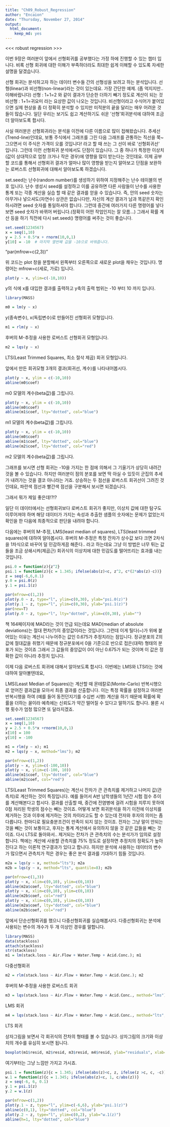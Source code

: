---
title: "Ch09_Robust_Regression"
author: "Encaion"
date: "Thursday, November 27, 2014"
output:
  html_document:
    keep_md: yes
---
<<< robust regression >>>

이번 9장은 여러분이 앞에서 선형회귀를 공부했다는 가정 하에 진행할 수 있는 챕터 입니다.
비록 선형 회귀에 대한 이해가 부족하더라도 최대한 쉽게 이해할 수 있도록 자세한 설명을 달겠습니다.

선형 회귀는 분석하고자 하는 데이터 변수들 간의 선형성을 보려고 하는 분석입니다.
선형(linear)과 비선형(non-linear)라는 것이 있는데요. 
가장 간단한 예제. (좀 억지지만.. 이해바랍니다)
선형 : 1+1=2 와 같이 결과가 단순한 더하기 빼기 정도로 계산이 되는 것
비선형 : 1+1=귀요미 라는 요상한 값이 나오는 것입니다.
비선형이라고 수식어가 붙어있으면 실제 현상을 좀 더 정확히 분석할 수 있지만 미적분의 끝을 달리는 매우 어려운 것들이 많습니다.
일단 우리는 보기도 쉽고 계산하기도 쉬운 '선형'회귀분석에 대하여 조금 더 알아보도록 합시다.


사실 여러분은 선형회귀라는 분석을 이전에 다른 이름으로 많이 접해왔습니다.
추세선(Trend-line)인데요, 보통 주식에서 그래프를 그린 다음
그래프를 관통하는 직선을 쭉~ 그으면서 이 주식은 가격이 오를 것입니다! 라고 할 때 쓰는 그 선이 바로
'선형회귀선'
입니다.
그런데 이런 선형회귀 분석에서도 단점이 있습니다.
그 중 하나가 특정한 이상치(값이 상대적으로 엄청 크거나 작은 경우)에 영향을 많이 받는다는 것인데요.
이제 공부할 코드를 통해서 선형회귀 결과가 얼마나 많이 영향을 받는지 알아보고
단점을 보완하는 로버스트 선형회귀에 대해서 알아보도록 하겠습니다.

set.seed는 난수(random number)를 생성하기 위하여 지정해주는 난수 테이블의 번호 입니다.
난수 생성시 seed를 설정하고 이를 공유하면 다른 사람들이 난수를 사용한 통계 또는
각종 계산을 실습 할 때 같은 결과를 얻을 수 있습니다. 
즉, 안의 seed 숫자는 아무거나 넣으셔도(자연수) 상관은 없습니다만, 자신의 계산 결과가 남과 똑같은지 확인하시려면
seed 숫자를 통일하셔야 합니다.
그런데 중간에 여러가지 다른 명령어를 넣다 보면 seed 숫자가 바뀌어 버립니다.(정확히 어떤 작업인지는 잘 모름...)
그래서 확률 계산 등을 하기 직전에 다시 set.seed() 명령어를 써주는 것이 좋습니다.


```{r}

set.seed(1234567)
x = seq(1,10)
y = 2.5 + 0.5*x + rnorm(10,0,1)
y[10] = -10  # 마지막 열번째 값을 -10으로 바꿔줍니다.
```


"par(mfrow=c(2,3))"

위 코드는 plot 창을 분할해서 왼쪽부터 오른쪽으로 새로운 plot을 채우는 것입니다.
명령어는 mfrow=c(세로, 가로) 입니다.

```{r, echo=FALSE}
plot(y ~ x, ylim=c(-10,10))

```

y의 식에 x를 대입한 결과를 출력하고 y축의 출력 범위는 -10 부터 10 까지 입니다.

```{r}
library(MASS)
```

```{r}
m0 = lm(y ~ x)  
```

y(종속변수), x(독립변수)로 만들어진 선형회귀 모형입니다.
```{r}
m1 = rlm(y ~ x)
```

후버의 M-추정을 사용한 로버스트 선형회귀 모형입니다.
```{r}
m2 = lqs(y ~ x)
```

LTS(Least Trimmed Squares, 최소 절삭 제곱) 회귀 모형입니다.


앞에서 만든 회귀모형 3개의 결과(회귀선, 계수)를 나타내어봅시다.


```{r, echo=FALSE}
plot(y ~ x, ylim = c(-10,10))
abline(m0$coef)
```

m0 모델의 계수(beta값)를 그립니다.

```{r, echo=FALSE}
plot(y ~ x, ylim = c(-10,10))
abline(m0$coef)
abline(m1$coef, lty="dotted", col="blue")
```

m1 모델의 계수(beta값)를 그립니다.

```{r, echo=FALSE}
plot(y ~ x, ylim = c(-10,10))
abline(m0$coef)
abline(m1$coef, lty="dotted", col="blue")
abline(m2$coef, lty="dotted", col="red") 
```

m2 모델의 계수(beta값)를 그립니다.


그래프를 보시면 선형 회귀는 -10을 가지는 한 점에 의해서 그 기울기가 상당히 내려간 것을 볼 수 있습니다.
하지만 여러분이 점의 분포를 보면 딱 아실 수 있듯이 군집의 추세가 내려가는 것을 결코 아니라는 거죠.
상승하는 두 점선을 로버스트 회귀선이 그려진 것인데요, 파란색 점선과 빨간색 점선을 구분해서 보시면 되겠습니다.

그래서 뭐가 제일 좋은데!?!? 

일단 이 데이터에서는 선형회귀보다 로버스트 회귀가 좋지만, 이상치 값에 대한 탐구도 이루어져야 하며
해당 데이터가 가지는 속성과 추출한 샘플의 숫자에는 문제가 없었는지 확인을 한 다음에 최종적으로 판단을 내려야 합니다.

다음에는 후버의 M-추정, LMS(least median of squares), LTS(least trimmed squares)에 대하여 알아봅시다.
후버의 M-추정은 특정 잔차가 상수값 보다 크면 2차식을 1차식으로 바꾸어 덜 민감하게끔 해준다.. 라고 하는데요
그냥 이 방법은 너무 튀는 값들을 조금 상쇄시켜(제곱근) 회귀식의 이상치에 대한 민감도를 떨어뜨리는 효과를 내는 것입니다.


```{r}
psi.0 = function(z){z^2}
psi.1 = function(z){c = 1.345; ifelse(abs(z)<c, z^2, c*(2*abs(z)-c))}
z = seq(-6,6,0.1)
y.0 = psi.0(z)
y.1 = psi.1(z)
```


```{r, echo=FALSE}
par(mfrow=c(1,2))
plot(y.0 ~ z, type="l", ylim=c(0,30), ylab="psi.0(z)")
plot(y.1 ~ z, type="l", ylim=c(0,30), ylab="psi.1(z)")
par(new=T)
plot(y.0 ~ z, type="l", lty="dotted", ylim=c(0,30), ylab="")
```


책 164페이지에 MAD라는 것이 언급 되는데요
MAD(median of absolute deviations)는 절대 편차(?)의 중앙값이라는 것입니다.
그런데 이게 틸다(~)가 위에 붙어있는 이유는 계산시 나누어주는 값인 0.675가 추정치라는 점입니다.
정규분포의 Z의 값에 절대값을 취했기 때문에 정규분포에서 0을 기준으로 반으로 접은(대략) 형태의 분포가 되는 것이죠
그래서 그 값들의 중앙값이 0이 아닌 0.675가 되는 것이며 이 값은 정확한 값이 아니라 추정치 입니다.

이제 다음 로버스트 회귀에 대해서 알아보도록 합시다.
이번에는 LMS와 LTS라는 것에 대하여 알아볼텐데요,

LMS(Least Median of Squares)는 계산할 때 몬테칼로(Monte-Carlo) 반복시행으로 얻어진 결과값을 모아서 최종 결과를 산출합니다.
이는 특정 확률을 설정하고 여러번 반복시행을 하여 (예를 들어 동전던지기를 수십번 시행) 계산을 하기 때문에 확률에 확률을 더하는 꼴이라
예측에는 신뢰도가 약간 떨어질 수 있다고 말하기도 합니다. 물론 시행 횟수가 엄청 많으면 또 달라지겠죠.


```{r}
set.seed(1234567)
x = seq(1,10)
y = 2.5 + 0.5*x +rnorm(10,0,1)
x[10] = 100
y[10] = -100
```

```{r}
m1 = rlm(y ~ x); m1
m2 = lqs(y ~ x, method="lms"); m2
```

```{r, echo=FALSE}
par(mfrow=c(1,2))
plot(y ~ x, ylim=c(-100,10))
plot(y ~ x, ylim=c(-100, 10))
abline(m1$coef, lty="dotted", col="blue")
abline(m2$coef, col="red")
```


LTS(Least Trimmed Squares)는 계산시 잔차가 큰 관측치를 제거하고 나머지 값(관측치)로 계산하는 것이 특징입니다.
예를 들어서 A반 남학생들의 1년간 시험 점수 추이를 계산해본다고 합시다.
결과를 산출할 때, 중간에 전염병에 걸려 시험을 치루지 못하여 0점 처리된 학생의 점수는 빼는 것이죠.
어떻게 보면 회귀분석을 하기 이전에 이상치를 제거하는 것과 이후에 제거하는 것의 차이라고도 할 수 있는데
전자와 후자의 의미는 좀 다릅니다. 한마디로 필요충분조건이 만족이 되지 않는 것이죠.
전자는 그냥 말이 안되는 것을 빼는 것이 보통이고, 후자는 통계 계산에서 유의하지 않을 것 같은 값들을 빼는 것이죠.
다시 LTS로 돌아와서.. 제거되는 잔차가 큰 관측치의 수는 분석가가 임의로 설정합니다.
책에는 계산에 사용할 관측치를 75% 정도로 설정하면 추정치의 정확도가 높아진다고 하는 이론적 연구결과가 있다고 합니다.
하지만 분석에 사용하는 데이터의 변수가 많으면서 관측치가 적은 경우는 좋은 분석 결과를 기대하기 힘들 것입니다.


```{r}
m2a = lqs(y ~ x, method="lts"); m2a
m2b = lqs(y ~ x, method="lts", quantile=8); m2b
```


```{r, echo=FALSE}
par(mfrow=c(1,3))
plot(y ~ x, xlim=c(0,10), ylim=c(0,10))
abline(m2a$coef, lty="dotted", col="blue")
plot(y ~ x, xlim=c(0,10), ylim=c(0,10))
abline(m2b$coef, col="red")
plot(y ~ x, xlim=c(0,10), ylim=c(0,10))
abline(m2a$coef, lty="dotted", col="blue")
abline(m2b$coef, col="red")
```


앞에서 단순선형회귀를 했으니 다중선형회귀를 실습해봅시다.
다중선형회귀는 분석에 사용되는 변수의 개수가 두 개 이상인 경우를 말합니다.

```{r}
library(MASS)
data(stackloss)
attach(stackloss)
str(stackloss)
m1 = lm(stack.loss ~ Air.Flow + Water.Temp + Acid.Conc.); m1
```

다중선형회귀
```{r}
m2 = rlm(stack.loss ~ Air.Flow + Water.Temp + Acid.Conc.); m2
```

후버의 M-추정을 사용한 로버스트 회귀

```{r}
m3 = lqs(stack.loss ~ Air.Flow + Water.Temp + Acid.Conc., method="lms"); m3
```

LMS 회귀

```{r}
m4 = lqs(stack.loss ~ Air.Flow + Water.Temp + Acid.Conc., method="lts", quantile=16); m4 
```

LTS 회귀


상자그림을 보면서 각 회귀식의 잔차의 형태를 볼 수 있습니다. 상자그림의 크기와 이상치의 개수를 유심히 보시면 됩니다.
```{r, echo=FALSE}
boxplot(m1$resid, m2$resid, m3$resid, m4$resid, ylab="residuals", xlab="LS-M-LMS-LTS Regresson (from left to right)")
```

여기부터는 그냥 느낌만 가지고 가시죠.
```{r}
psi.1 = function(z){c = 1.345; ifelse(abs(z)<c, z, ifelse(z >c, c, -c))}
w.1 = function(z){c = 1.345; ifelse(abs(z)<c, 1, c/abs(z))}
z = seq(-6, 6, 0.1)
y.1 = psi.1(z)
y.2 = w.1(z)
```

```{r, echo=FALSE}
par(mfrow=c(1,2))
plot(y.1 ~ z, type="l", ylim=c(-6,6), ylab="psi.1(z)")
abline(c(0,1), lty="dotted", col="blue")
plot(y.2 ~ z, type="l", ylim=c(0,2), ylab="w.1(z)")
abline(h=1, lty="dotted", col="blue")
```







